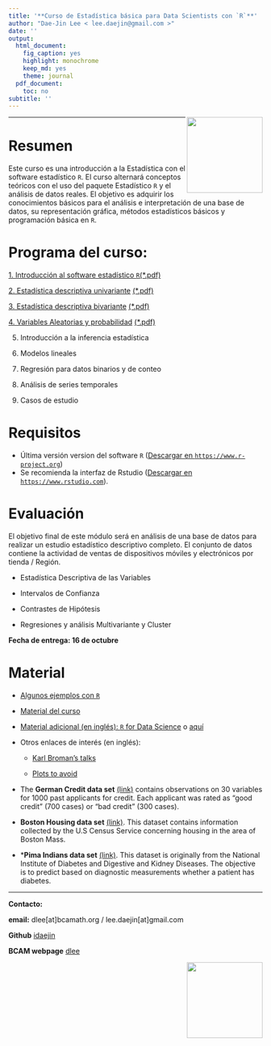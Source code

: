 ```yaml
---
title: '**Curso de Estadística básica para Data Scientists con `R`**'
author: "Dae-Jin Lee < lee.daejin@gmail.com >"
date: ''
output:
  html_document:
    fig_caption: yes
    highlight: monochrome
    keep_md: yes
    theme: journal
  pdf_document:
    toc: no
subtitle: ''
---
```

<img src="http://www.datahack.es/wp-content/uploads/2015/10/LogoWhite.png" style="width: 150px;" align="right">

----------------------------

# Resumen

Este curso es una introducción a la Estadística con el software estadístico `R`. El curso alternará conceptos teóricos con el uso del paquete Estadístico `R` y el análisis de datos reales. El objetivo es adquirir los conocimientos básicos para el análisis e interpretación de una base de datos, su representación gráfica, métodos estadísticos básicos y programación básica en `R`.

# Programa del curso:

  [1. Introducción al software estadístico `R`](http://idaejin.github.io/bcam-courses/R/datahack/Modulo1/tema1.html)[(*.pdf)](http://idaejin.github.io/bcam-courses/R/datahack/Modulo1/tema1.pdf)
  
  [2. Estadística descriptiva univariante](http://idaejin.github.io/bcam-courses/R/datahack/Modulo1/tema2.html) [(*.pdf)](http://idaejin.github.io/bcam-courses/R/datahack/Modulo1/tema2.pdf)
  
  [3.  Estadística descriptiva bivariante](http://idaejin.github.io/bcam-courses/R/datahack/Modulo1/tema3.html) [(*.pdf)](http://idaejin.github.io/bcam-courses/R/datahack/Modulo1/tema3.pdf)
  
  [4.  Variables Aleatorias y probabilidad](http://idaejin.github.io/bcam-courses/R/datahack/Modulo1/tema4.html) [(*.pdf)](http://idaejin.github.io/bcam-courses/R/datahack/Modulo1/tema4.pdf)
  
  5.  Introducción a la inferencia estadística
  
  6.  Modelos lineales
  
  7.  Regresión para datos binarios y de conteo
  
  8.  Análisis de series temporales
  
  9.  Casos de estudio
  
  
  
# Requisitos

  * Última versión version del software `R` (<a href="https://www.r-project.org" target="_blank">Descargar en `https://www.r-project.org`</a>)
  * Se recomienda la interfaz de Rstudio (<a href="https://www.rstudio.com" target="_blank">Descargar en `https://www.rstudio.com`</a>).
  
# Evaluación 

El objetivo final de este módulo será en análisis de una base de datos para realizar un estudio estadístico descriptivo completo. El conjunto de datos contiene la actividad de ventas de dispositivos móviles y electrónicos por tienda / Región.

  - Estadística Descriptiva de las Variables
  
  - Intervalos de Confianza
  
  - Contrastes de Hipótesis
  
  - Regresiones y análisis Multivariante y Cluster
  

**Fecha de entrega: 16 de octubre**


<!---
```r
install.packages(c("MASS","DAAG","effects","ggplot2","gdata","foreign","Hmisc","xlsx","psych","graphics","gplots","calibrate","corrplot","RgoogleMaps","ggmap"))
```
--->


<!--* **Download all material** [here](http://idaejin.github.io/bcam-courses/neiker-2016/material.zip)
-->


# Material

  * [Algunos ejemplos con `R`](http://idaejin.github.io/bcam-courses/R/intro/examples.html)

  * [Material del curso](http://idaejin.github.io/bcam-courses/R/datahack)


  * [Material adicional (en inglés): `R` for Data Science](http://r4ds.had.co.nz/) o [aquí](http://courses.had.co.nz/)

  * Otros enlaces de interés (en inglés):
  
      + [Karl Broman's talks](http://kbroman.org/pages/talks.html)
      
      + [Plots to avoid](http://genomicsclass.github.io/book/pages/plots_to_avoid.html)
      
  * The **German Credit data set** [(link)](http://ftp.ics.uci.edu/pub/machine-learning-databases/statlog/german/) contains observations on 30 variables for 1000 past applicants for credit. Each applicant was rated as “good credit” (700 cases) or “bad credit” (300 cases).
  
  * **Boston Housing data set** [(link)](http://lib.stat.cmu.edu/datasets/boston). This dataset contains information collected by the U.S Census Service concerning housing in the area of Boston Mass.
  
  * ***Pima Indians data set** [(link)](https://archive.ics.uci.edu/ml/machine-learning-databases/pima-indians-diabetes/pima-indians-diabetes.data). This dataset is originally from the National Institute of Diabetes and Digestive and Kidney Diseases. The objective is to predict based on diagnostic measurements whether a patient has diabetes.
  
-----------------------------------------------------

**Contacto:**

  **email:** dlee[at]bcamath.org / lee.daejin[at]gmail.com

  **Github** [idaejin](https://github.com/idaejin/)

  **BCAM webpage** [dlee](http://www.bcamath.org/en/people/dlee)

<img src="https://media.licdn.com/media/AAEAAQAAAAAAAATvAAAAJGVlNjhkYzFkLThlZWItNDkwYi1hZDIyLWY3YTgxNGEyNzlkNg.png" style="width: 150px;" align="right">


